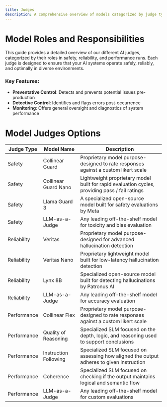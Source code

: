 ```yaml
---
title: Judges
description: A comprehensive overview of models categorized by judge type, including safety, reliability, and performance judges.
---
```


# Model Roles and Responsibilities

This guide provides a detailed overview of our different AI judges, categorized by their roles in  safety, reliability, and performance runs. Each judge is designed to ensure that your AI systems operate safely, reliably, and optimally in diverse environments.

### Key Features:

- **Preventative Control**: Detects and prevents potential issues pre-production
- **Detective Control**: Identifies and flags errors post-occurrence
- **Monitoring**: Offers general oversight and diagnostics of system performance

# Model Judges Options

| Judge Type  | Model Name            | Description                                                                                    |
| ----------- | --------------------- | ---------------------------------------------------------------------------------------------- |
| Safety      | Collinear Guard       | Proprietary model purpose-designed to rate responses against a custom likert scale             |
| Safety      | Collinear Guard Nano  | Lightweight proprietary model built for rapid evaluation cycles, providing pass / fail ratings |
| Safety      | Llama Guard 3         | A specialized open-source model built for safety evaluations by Meta                           |
| Safety      | LLM-as-a-Judge        | Any leading off-the-shelf model for toxicity and bias evaluation                               |
| Reliability | Veritas               | Proprietary model purpose-designed for advanced hallucination detection                        |
| Reliability | Veritas Nano          | Proprietary lightweight model built for low-latency hallucination detection                    |
| Reliability | Lynx 8B               | Specialized open-source model built for detecting hallucinations by Patronus AI                |
| Reliability | LLM-as-a-Judge        | Any leading off-the-shelf model for accuracy evaluation                                        |
| Performance | Collinear Flex        | Proprietary model purpose-designed to rate responses against a custom likert scale             |
| Performance | Quality of Reasoning  | Specialized SLM focused on the depth, logic, and reasoning used to support conclusions         |
| Performance | Instruction Following | Specialized SLM focused on assessing how aligned the output adheres to given instruction       |
| Performance | Coherence             | Specialized SLM focused on checking if the output maintains logical and semantic flow          |
| Performance | LLM-as-a-Judge        | Any leading off-the-shelf model for custom evaluations                                         |